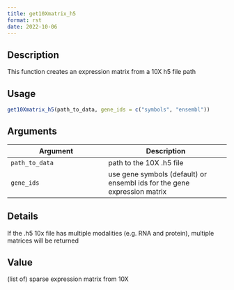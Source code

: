 ```yaml
--- 
title: get10Xmatrix_h5 
format: rst 
date: 2022-10-06 
--- 
```


## Description

This function creates an expression matrix from a 10X h5 file path


## Usage

```r
get10Xmatrix_h5(path_to_data, gene_ids = c("symbols", "ensembl"))
```


## Arguments

Argument      |Description
------------- |----------------
`path_to_data`     |     path to the 10X .h5 file
`gene_ids`     |     use gene symbols (default) or ensembl ids for the gene expression matrix


## Details

If the .h5 10x file has multiple modalities (e.g. RNA and protein),
 multiple matrices will be returned


## Value

(list of) sparse expression matrix from 10X


